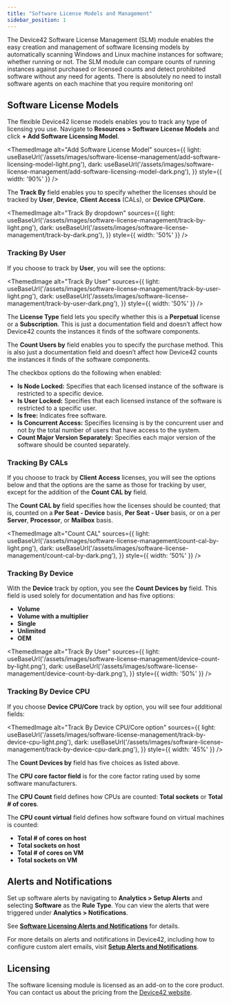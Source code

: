 ```yaml
---
title: "Software License Models and Management"
sidebar_position: 1
---
```



The Device42 Software License Management (SLM) module enables the easy creation and management of software licensing models by automatically scanning Windows and Linux machine instances for software; whether running or not. The SLM module can compare counts of running instances against purchased or licensed counts and detect prohibited software without any need for agents. There is absolutely no need to install software agents on each machine that you require monitoring on!

## Software License Models

The flexible Device42 license models enables you to track any type of licensing you use. Navigate to **Resources > Software License Models** and click **+ Add Software Licensing Model**.

<ThemedImage
  alt="Add Software License Model"
  sources={{
    light: useBaseUrl('/assets/images/software-license-management/add-software-licensing-model-light.png'),
    dark: useBaseUrl('/assets/images/software-license-management/add-software-licensing-model-dark.png'),
  }}
  style={{ width: '90%' }} 
/>

The **Track By** field enables you to specify whether the licenses should be tracked by **User**, **Device**, **Client Access** (CALs), or **Device CPU/Core**.

<ThemedImage
  alt="Track By dropdown"
  sources={{
    light: useBaseUrl('/assets/images/software-license-management/track-by-light.png'),
    dark: useBaseUrl('/assets/images/software-license-management/track-by-dark.png'),
  }}
  style={{ width: '50%' }} 
/>

### Tracking By User

If you choose to track by **User**, you will see the options:

<ThemedImage
  alt="Track By User"
  sources={{
    light: useBaseUrl('/assets/images/software-license-management/track-by-user-light.png'),
    dark: useBaseUrl('/assets/images/software-license-management/track-by-user-dark.png'),
  }}
  style={{ width: '50%' }} 
/>

The **License Type** field lets you specify whether this is a **Perpetual** license or a **Subscription**. This is just a documentation field and doesn’t affect how Device42 counts the instances it finds of the software components.

The **Count Users by** field enables you to specify the purchase method. This is also just a documentation field and doesn’t affect how Device42 counts the instances it finds of the software components.

The checkbox options do the following when enabled:

- **Is Node Locked:** Specifies that each licensed instance of the software is restricted to a specific device.
- **Is User Locked:** Specifies that each licensed instance of the software is restricted to a specific user.
- **Is free:** Indicates free software.
- **Is Concurrent Access:** Specifies licensing is by the concurrent user and not by the total number of users that have access to the system.
- **Count Major Version Separately:** Specifies each major version of the software should be counted separately.

### Tracking By CALs

If you choose to track by **Client Access** licenses, you will see the options below and that the options are the same as those for tracking by user, except for the addition of the **Count CAL by** field.

The **Count CAL by** field specifies how the licenses should be counted; that is, counted on a **Per Seat - Device** basis, **Per Seat - User** basis, or on a per **Server**, **Processor**, or **Mailbox** basis.

<ThemedImage
  alt="Count CAL"
  sources={{
    light: useBaseUrl('/assets/images/software-license-management/count-cal-by-light.png'),
    dark: useBaseUrl('/assets/images/software-license-management/count-cal-by-dark.png'),
  }}
  style={{ width: '50%' }} 
/>

### Tracking By Device

With the **Device** track by option, you see the **Count Devices by** field. This field is used solely for documentation and has five options: 
- **Volume**
- **Volume with a multiplier**
- **Single**
- **Unlimited**
- **OEM**

<ThemedImage
  alt="Track By User"
  sources={{
    light: useBaseUrl('/assets/images/software-license-management/device-count-by-light.png'),
    dark: useBaseUrl('/assets/images/software-license-management/device-count-by-dark.png'),
  }}
  style={{ width: '50%' }} 
/>

### Tracking By Device CPU

If you choose **Device CPU/Core** track by option, you will see four additional fields:

<ThemedImage
  alt="Track By Device CPU/Core option"
  sources={{
    light: useBaseUrl('/assets/images/software-license-management/track-by-device-cpu-light.png'),
    dark: useBaseUrl('/assets/images/software-license-management/track-by-device-cpu-dark.png'),
  }}
  style={{ width: '45%' }} 
/>

The **Count Devices by** field has five choices as listed above.

The **CPU core factor field** is for the core factor rating used by some software manufacturers.

The **CPU Count** field defines how CPUs are counted: **Total sockets** or **Total # of cores**.

The **CPU count virtual** field defines how software found on virtual machines is counted:
- **Total # of cores on host** 
- **Total sockets on host**
- **Total # of cores on VM**
- **Total sockets on VM**

## Alerts and Notifications

Set up software alerts by navigating to **Analytics > Setup Alerts** and selecting **Software** as the **Rule Type**. You can view the alerts that were triggered under **Analytics > Notifications**.

See [**Software Licensing Alerts and Notifications**](software-licensing-alerts-and-notifications.mdx) for details.

For more details on alerts and notifications in Device42, including how to configure custom alert emails, visit [**Setup Alerts and Notifications**](/reports/reports/setup-alerts-and-notifications.mdx).

## Licensing

The software licensing module is licensed as an add-on to the core product. You can contact us about the pricing from the [Device42 website](https://www.device42.com/contact/).

